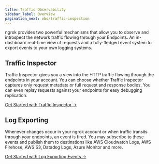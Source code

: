 ```yaml
---
title: Traffic Observability
sidebar_label: Overview
pagination_next: obs/traffic-inspection
---
```


ngrok provides two powerful mechanisms that allow you to observe and introspect the network traffic flowing through your Endpoints.
An in-dashboard real-time view of requests and a fully-fledged event system to export events to your own logging systems.

## Traffic Inspector

Traffic Inspector gives you a view into the HTTP traffic flowing through the endpoints in your account.
You can choose whether Traffic Inspector captures only request metadata or full request and response bodies.
You can even replay requests against your endpoints for easy debugging replication.

[Get Started with Traffic Inspector →](/obs/traffic-inspection/)

## Log Exporting

Whenever changes occur in your ngrok account or when traffic transits through your endpoints, an event is fired.
You may subscribe to these events and publish them to destinations like AWS Cloudwatch Logs, AWS Firehose, AWS S3, Datadog Logs, Azure Monitor and more.

[Get Started with Log Exporting Events →](/obs/events/)
